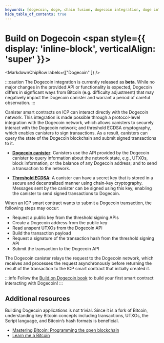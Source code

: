 ```yaml
---
keywords: [dogecoin, doge, chain fusion, dogecoin integration, doge integration, build on dogecoin, how to build doge, doge dapps, building doge dapps, build dogecoin, dogecoin dapps, build doge dapps, build doge apps]
hide_table_of_contents: true
---
```



# Build on Dogecoin <span style={{ display: 'inline-block', verticalAlign: 'super' }}><BetaChip /></span>

<MarkdownChipRow labels={["Dogecoin" ]} />

:::caution
The Dogecoin integration is currently released as **beta**. While no major changes in the provided API or functionality is expected,
Dogecoin differs in signficant ways from Bitcoin (e.g. difficulty adjustment) that may negatively impact the Dogecoin canister and warrant a period of careful observation.
:::

Canister smart contracts on ICP can interact directly with the Dogecoin network. This integration is made possible through a protocol-level integration with the Dogecoin network, which allows canisters to securely interact with the Dogecoin network; and threshold ECDSA cryptography, which enables canisters to sign transactions. As a result, canisters can query the state of the Dogecoin blockchain and submit signed transactions to it.

- **[Dogecoin canister](https://github.com/dfinity/dogecoin-canister)**: Canisters use the API provided by the Dogecoin canister to query information about the network state, e.g., UTXOs, block information, or the balance of any Dogecoin address; and to send a transaction to the network.

- **[Threshold ECDSA](/docs/building-apps/network-features/signatures/t-ecdsa)**: A canister can have a secret key that is stored in a secure and decentralized manner using chain-key cryptography. Messages sent by the canister can be signed using this key, enabling the canister to send signed transactions to Dogecoin.

When an ICP smart contract wants to submit a Dogecoin transaction, the following steps may occur:

- Request a public key from the threshold signing APIs
- Create a Dogecoin address from the public key
- Read unspent UTXOs from the Dogecoin API
- Build the transaction payload
- Request a signature of the transaction hash from the threshold signing API
- Submit the transaction to the Dogecoin API

The Dogecoin canister relays the request to the Dogecoin network, which receives and processes the request asynchronously before returning the result of the transaction to the ICP smart contract that initially created it.

:::info
Follow the [Build on Dogecoin book](https://dfinity.github.io/dogecoin-canister) to build your first smart contract interacting with Dogecoin!
:::

## Additional resources


Building Dogecoin applications is not trivial. Since it is a fork of Bitcoin, understanding key Bitcoin concepts including transactions, UTXOs, the Script language, and Bitcoin’s hash formats is beneficial.

- [Mastering Bitcoin: Programming the open blockchain](https://github.com/bitcoinbook/bitcoinbook/blob/develop/BOOK.md)
- [Learn me a Bitcoin](https://learnmeabitcoin.com)
